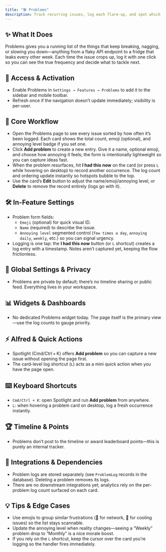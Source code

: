 ```yaml
---
title: "🛠️ Problems"
description: Track recurring issues, log each flare-up, and spot which annoyances deserve attention first
---
```


## ✨ What It Does

Problems gives you a running list of the things that keep breaking, nagging, or slowing you down—anything from a flaky API endpoint to a fridge that leaks every other week. Each time the issue crops up, log it with one click so you can see the true frequency and decide what to tackle next.

## 🚪 Access & Activation

- Enable Problems in `Settings → Features → Problems` to add it to the sidebar and mobile toolbar.
- Refresh once if the navigation doesn’t update immediately; visibility is per-user.

## 🧭 Core Workflow

- Open the Problems page to see every issue sorted by how often it’s been logged. Each card shows the total count, emoji (optional), and annoying level badge if you set one.
- Click **Add problem** to create a new entry. Give it a name, optional emoji, and choose how annoying it feels; the form is intentionally lightweight so you can capture ideas fast.
- When the problem resurfaces, hit **I had this now** on the card (or press `L` while hovering on desktop) to record another occurrence. The log count and ordering update instantly so hotspots bubble to the top.
- Use the card’s **Edit** button to adjust the name/emoji/annoying level, or **Delete** to remove the record entirely (logs go with it).

## 🛠️ In-Feature Settings

- Problem form fields:
  - `Emoji` (optional) for quick visual ID.
  - `Name` (required) to describe the issue.
  - `Annoying level` segmented control (`few times a day`, `annoying daily`, `weekly`, etc.) so you can signal urgency.
- Logging is one tap: the **I had this now** button (or `L` shortcut) creates a log entry with a timestamp. Notes aren’t captured yet, keeping the flow frictionless.

## 🔐 Global Settings & Privacy

- Problems are private by default; there’s no timeline sharing or public feed. Everything lives in your workspace.

## 📊 Widgets & Dashboards

- No dedicated Problems widget today. The page itself is the primary view—use the log counts to gauge priority.

## ⚡ Alfred & Quick Actions

- Spotlight (Cmd/Ctrl + K) offers **Add problem** so you can capture a new issue without opening the page first.
- The card-level log shortcut (`L`) acts as a mini quick action when you have the page open.

## ⌨️ Keyboard Shortcuts

- `Cmd/Ctrl + K`: open Spotlight and run **Add problem** from anywhere.
- `L`: when hovering a problem card on desktop, log a fresh occurrence instantly.

## 🏆 Timeline & Points

- Problems don’t post to the timeline or award leaderboard points—this is purely an internal tracker.

## 🔗 Integrations & Dependencies

- Problem logs are stored separately (see `ProblemLog` records in the database). Deleting a problem removes its logs.
- There are no downstream integrations yet; analytics rely on the per-problem log count surfaced on each card.

## 💡 Tips & Edge Cases

- Use emojis to group similar frustrations (🛜 for network, 🧊 for cooling issues) so the list stays scannable.
- Update the annoying level when reality changes—seeing a “Weekly” problem drop to “Monthly” is a nice morale boost.
- If you rely on the `L` shortcut, keep the cursor over the card you’re logging so the handler fires immediately.
